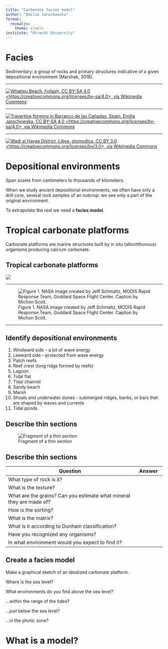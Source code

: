```yaml
---
title: "Carbonate facies model"
author: "Emilia Jarochowska"
format: 
  revealjs:
    theme: simple
institute: "Utrecht University"
---
```


# Facies

Sedimentary: a group of rocks and primary structures indicative of a given depositional environment (Marshak, 2018).

----

[![Whatipu Beach. Follash, CC BY-SA 4.0 \<https://creativecommons.org/licenses/by-sa/4.0\>, via Wikimedia Commons](img/Whatipu_Beach_reflections.jpg)](https://commons.wikimedia.org/wiki/File:Whatipu_Beach_reflections.jpg)

----

[![Travertine forming in Barranco de las Cañadas, Spain. Emilia Jarochowska, CC BY-SA 4.0 \<https://creativecommons.org/licenses/by-sa/4.0\>, via Wikimedia Commons](img/IMG_7035.jpg)](https://commons.wikimedia.org/wiki/File:Travertine_forming_in_Barranco_de_las_Ca%C3%B1adas,_Spain.jpg)

----

[![Wadi al Hayaa District, Libya. giomodica, CC BY 3.0 \<https://creativecommons.org/licenses/by/3.0\>, via Wikimedia Commons](img/panoramio.jpg)](https://commons.wikimedia.org/wiki/File:Deserto_libico_-_Driving_-_panoramio.jpg)


# Depositional environments 

Span scales from centimeters to thousands of kilometers. 

When we study ancient depositional environments, we often have only a drill core, several rock samples of an outcrop: we see only a part of the original environment.

To extrapolate the rest we need a **facies model**.

# Tropical carbonate platforms

Carbonate platforms are marine structures built by in situ (allochthonous) organisms producing calcium carbonate.

## Tropical carbonate platforms {.smaller}

![](img/SAM_7954a.jpg)

----

![Figure 1. NASA image created by Jeff Schmaltz, MODIS Rapid Response Team, Goddard Space Flight Center. Caption by Michon Scott.](img/bahamas_amo_2009043.jpg)

----

## Identify depositional environments  {.smaller}

1.  Windward side -- a lot of wave energy
2.  Leeward side -- protected from wave energy
3.  Patch reefs
4.  Reef crest (long ridge formed by reefs)
5.  Lagoon
6.  Tidal flat
7.  Tidal channel
8.  Sandy beach
9.  Marsh
10. Shoals and underwater dunes - submerged ridges, banks, or bars that are shaped by waves and currents
11. Tidal ponds

## Describe thin sections

![Fragment of a thin section](img/AM_258_copy.jpeg)

## Describe thin sections  {.smaller}

| Question                                                             | Answer |
|-----------------------------------------------------------|-------------|
| What type of rock is it?                                             |        |
| What is the texture?                                                 |        |
| What are the grains? Can you estimate what mineral they are made of? |        |
| How is the sorting?                                                  |        |
| What is the matrix?                                                  |        |
| What is it according to Dunham classification?                       |        |
| Have you recognized any organisms?                                   |        |
| In what environment would you expect to find it?                     |        |

## Create a facies model

Make a graphical sketch of an idealized carbonate platform.

Where is the sea level? 

What environments do you find above the sea level? 

...within the range of the tides? 

...just below the sea level? 

...in the photic zone? 

# What is a model?